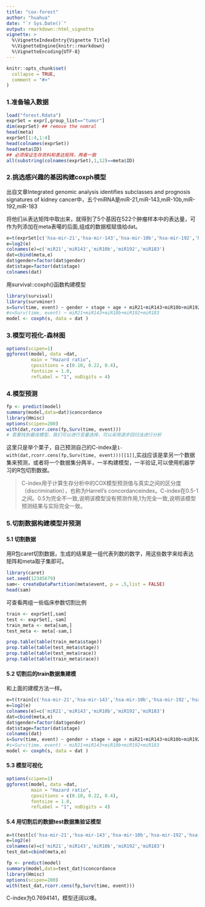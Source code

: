 ```yaml
---
title: "cox-forest"
author: "huahua"
date: "`r Sys.Date()`"
output: rmarkdown::html_vignette
vignette: >
  %\VignetteIndexEntry{Vignette Title}
  %\VignetteEngine{knitr::rmarkdown}
  %\VignetteEncoding{UTF-8}
---
```


```r
knitr::opts_chunk$set(
  collapse = TRUE,
  comment = "#>"
)
```

### 1.准备输入数据

```r
load("forest.Rdata")
exprSet = expr[,group_list=="tumor"]
dim(exprSet) ## remove the nomral
head(meta)
exprSet[1:4,1:4]
head(colnames(exprSet))
head(meta$ID)
## 必须保证生存资料和表达矩阵，两者一致
all(substring(colnames(exprSet),1,12)==meta$ID)
```

### 2.挑选感兴趣的基因构建coxph模型 

出自文章Integrated genomic analysis identifies subclasses and prognosis signatures of kidney cancer中，五个miRNA是miR-21,miR-143,miR-10b,miR-192,miR-183

将他们从表达矩阵中取出来，就得到了5个基因在522个肿瘤样本中的表达量，可作为列添加在meta表噶的后面,组成的数据框赋值给dat。


```r
e=t(exprSet[c('hsa-mir-21','hsa-mir-143','hsa-mir-10b','hsa-mir-192','hsa-mir-183'),])
e=log2(e)
colnames(e)=c('miR21','miR143','miR10b','miR192','miR183')
dat=cbind(meta,e)
dat$gender=factor(dat$gender)
dat$stage=factor(dat$stage)
colnames(dat)
```

用survival::coxph()函数构建模型

```r
library(survival)
library(survminer)
s=Surv(time, event) ~ gender + stage + age + miR21+miR143+miR10b+miR192+miR183
#s=Surv(time, event) ~ miR21+miR143+miR10b+miR192+miR183
model <- coxph(s, data = dat )
```


### 3.模型可视化-森林图

```r
options(scipen=1)
ggforest(model, data =dat, 
         main = "Hazard ratio", 
         cpositions = c(0.10, 0.22, 0.4), 
         fontsize = 1.0, 
         refLabel = "1", noDigits = 4)
```

### 4.模型预测

```r
fp <- predict(model)
summary(model,data=dat)$concordance
library(Hmisc)
options(scipen=200)
with(dat,rcorr.cens(fp,Surv(time, event)))
# 若要找到最佳模型，我们可以进行变量选择，可以采用逐步回归法进行分析
```

这里只是举个栗子，自己预测自己的C-index是`1-with(dat,rcorr.cens(fp,Surv(time, event)))[[1]]`,实战应该是拿另一个数据集来预测，或者将一个数据集分两半，一半构建模型，一半验证,可以使用机器学习的R包切割数据。

> C-index用于计算生存分析中的COX模型预测值与真实之间的区分度（discrimination），也称为Harrell's concordanceindex。C-index在0.5-1之间。0.5为完全不一致,说明该模型没有预测作用,1为完全一致,说明该模型预测结果与实际完全一致。

### 5.切割数据构建模型并预测

#### 5.1 切割数据

用R包caret切割数据，生成的结果是一组代表列数的数字，用这些数字来给表达矩阵和meta取子集即可。

```r
library(caret)
set.seed(12345679)
sam<- createDataPartition(meta$event, p = .5,list = FALSE)
head(sam)
```

可查看两组一些临床参数切割比例

```r
train <- exprSet[,sam]
test <- exprSet[,-sam]
train_meta <- meta[sam,]
test_meta <- meta[-sam,]

prop.table(table(train_meta$stage))
prop.table(table(test_meta$stage)) 
prop.table(table(test_meta$race)) 
prop.table(table(train_meta$race)) 
```

#### 5.2 切割后的train数据集建模

和上面的建模方法一样。

```r
e=t(train[c('hsa-mir-21','hsa-mir-143','hsa-mir-10b','hsa-mir-192','hsa-mir-183'),])
e=log2(e)
colnames(e)=c('miR21','miR143','miR10b','miR192','miR183')
dat=cbind(meta,e)
dat$gender=factor(dat$gender)
dat$stage=factor(dat$stage)
colnames(dat)
s=Surv(time, event) ~ gender + stage + age + miR21+miR143+miR10b+miR192+miR183
#s=Surv(time, event) ~ miR21+miR143+miR10b+miR192+miR183
model <- coxph(s, data = dat )
```

#### 5.3 模型可视化

```r
options(scipen=1)
ggforest(model, data =dat, 
         main = "Hazard ratio", 
         cpositions = c(0.10, 0.22, 0.4), 
         fontsize = 1.0, 
         refLabel = "1", noDigits = 4)
```



#### 5.4 用切割后的数据test数据集验证模型

```r
e=t(test[c('hsa-mir-21','hsa-mir-143','hsa-mir-10b','hsa-mir-192','hsa-mir-183'),])
e=log2(e)
colnames(e)=c('miR21','miR143','miR10b','miR192','miR183')
test_dat=cbind(meta,e)
```

```r
fp <- predict(model)
summary(model,data=test_dat)$concordance
library(Hmisc)
options(scipen=200)
with(test_dat,rcorr.cens(fp,Surv(time, event)))
```

C-index为0.7694141，模型还阔以噢。
